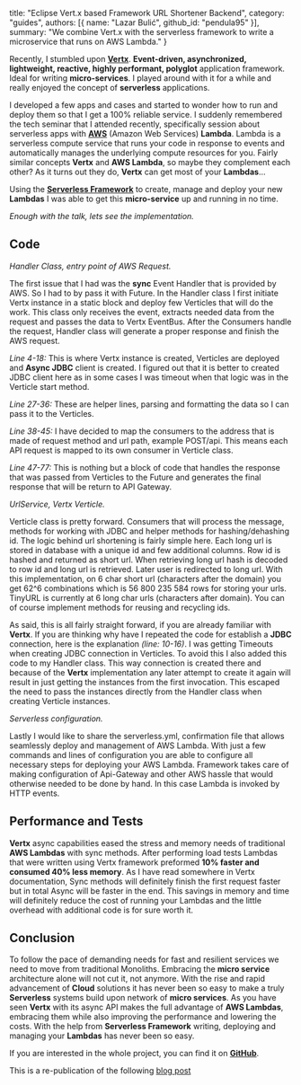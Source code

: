 
  title: "Eclipse Vert.x based Framework URL Shortener Backend",
  category: "guides",
  authors: [{
    name: "Lazar Bulić",
    github_id: "pendula95"
  }],
  summary: "We combine Vert.x with the serverless framework to write a microservice that runs on AWS Lambda."
}

Recently, I stumbled upon [**Vertx**](http://vertx.io/). **Event-driven, asynchronized, lightweight, reactive, highly performant, polyglot** application framework. Ideal for writing **micro-services**. I played around with it for a while and really enjoyed the concept of **serverless** applications.

I developed a few apps and cases and started to wonder how to run and deploy them so that I get a 100% reliable service. I suddenly remembered the tech seminar that I attended recently, specifically session about serverless apps with [**AWS**](https://aws.amazon.com/) (Amazon Web Services) **Lambda**. Lambda is a serverless compute service that runs your code in response to events and automatically manages the underlying compute resources for you. Fairly similar concepts **Vertx** and **AWS Lambda**, so maybe they complement each other? As it turns out they do, **Vertx** can get most of your **Lambdas**…

Using the [**Serverless Framework**](https://serverless.com/) to create, manage and deploy your new **Lambdas** I was able to get this **micro-service** up and running in no time.

*Enough with the talk, lets see the implementation.*

## Code

*Handler Class, entry point of AWS Request.*

The first issue that I had was the **sync** Event Handler that is provided by AWS. So I had to by pass it with Future. In the Handler class I first initiate Vertx instance in a static block and deploy few Verticles that will do the work. This class only receives the event, extracts needed data from the request and passes the data to Vertx EventBus. After the Consumers handle the request, Handler class will generate a proper response and finish the AWS request.

<Gist url="https://gist.github.com/pendula95/583eb45bd0a7990136fba029bdcd555b" />

*Line 4-18:* This is where Vertx instance is created, Verticles are deployed and **Async JDBC** client is created. I figured out that it is better to created JDBC client here as in some cases I was timeout when that logic was in the Verticle start method.

*Line 27-36:* These are helper lines, parsing and formatting the data so I can pass it to the Verticles.

*Line 38-45:* I have decided to map the consumers to the address that is made of request method and url path, example POST/api. This means each API request is mapped to its own consumer in Verticle class.

*Line 47-77:* This is nothing but a block of code that handles the response that was passed from Verticles to the Future and generates the final response that will be return to API Gateway.

 

*UrlService, Vertx Verticle.*

Verticle class is pretty forward. Consumers that will process the message, methods for working with JDBC and helper methods for hashing/dehashing id. The logic behind url shortening is fairly simple here. Each long url is stored in database with a unique id and few additional columns. Row id is hashed and returned as short url. When retrieving long url hash is decoded to row id and long url is retrieved. Later user is redirected to long url. With this implementation, on 6 char short url (characters after the domain) you get 62^6 combinations which is 56 800 235 584 rows for storing your urls. TinyURL is currently at 6 long char urls (characters after domain). You can of course implement methods for reusing and recycling ids.

<Gist url="https://gist.github.com/pendula95/aeb4479162e6e33504add2af9fa68bc5" />

As said, this is all fairly straight forward, if you are already familiar with **Vertx**. If you are thinking why have I repeated the code for establish a **JDBC** connection, here is the explanation *(line: 10-16)*. I was getting Timeouts when creating JDBC connection in Verticles. To avoid this I also added this code to my Handler class. This way connection is created there and because of the **Vertx** implementation any later attempt to create it again will result in just getting the instances from the first invocation. This escaped the need to pass the instances directly from the Handler class when creating Verticle instances.

 

*Serverless configuration.*

Lastly I would like to share the serverless.yml, confirmation file that allows seamlessly deploy and management of AWS Lambda. With just a few commands and lines of configuration you are able to configure all necessary steps for deploying your AWS Lambda. Framework takes care of making configuration of Api-Gateway and other AWS hassle that would otherwise needed to be done by hand. In this case Lambda is invoked by HTTP events.

<Gist url="https://gist.github.com/pendula95/33adc47265072ed930c7df98c9ace7be" />

## Performance and Tests

**Vertx** async capabilities eased the stress and memory needs of traditional **AWS Lambdas** with sync methods. After performing load tests Lambdas that were written using Vertx framework preformed **10% faster and consumed 40% less memory**. As I have read somewhere in Vertx documentation, Sync methods will definitely finish the first request faster but in total Async will be faster in the end. This savings in memory and time will definitely reduce the cost of running your Lambdas and the little overhead with additional code is for sure worth it.

 

## Conclusion

To follow the pace of demanding needs for fast and resilient services we need to move from traditional Monoliths. Embracing the **micro service** architecture alone will not cut it, not anymore. With the rise and rapid advancement of **Cloud** solutions it has never been so easy to make a truly **Serverless** systems build upon network of **micro services**.
As you have seen **Vertx** with its async API makes the full advantage of **AWS Lambdas**, embracing them while also improving the performance and lowering the costs. With the help from **Serverless Framework** writing, deploying and managing your **Lambdas** has never been so easy.

If you are interested in the whole project, you can find it on [**GitHub**](https://github.com/pendula95/vertx-aws-url-shortener-service/tree/master).

<Alert info>

This is a re-publication of the following [blog post](http://lazarbulic.com/blog/2017/11/10/aws-lambda-vertx-framework-url-shortener-backend/)

</Alert>
